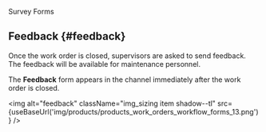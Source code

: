 
<span className="hero__title">Survey Forms</span>
<br/>

## Feedback {#feedback}

Once the work order is closed, supervisors are asked to send feedback. The feedback will be available for maintenance personnel.

<div className="alert alert--primary">
<div className="margin-left--lg">

The **Feedback** form appears in the channel immediately after the work order is closed.

<img alt="feedback" className="img_sizing item shadow--tl" src={useBaseUrl('img/products/products_work_orders_workflow_forms_13.png')} />
<br/>

</div>
</div>
<br/>
